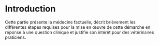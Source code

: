 # Introduction

Cette partie présente la médecine factuelle, décrit brièvement les différentes étapes requises pour la mise en œuvre de cette démarche en réponse à une question clinique et justifie son intérêt pour des vétérinaires praticiens.